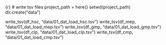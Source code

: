 {r}
# write tsv files
project_path = here()
setwd(project_path)
dir.create("data")

write_tsv(df_hsc, "data/01_dat_load_hsc.tsv")
write_tsv(df_mep, "data/01_dat_load_mep.tsv")
write_tsv(df_gmp, "data/01_dat_load_gmp.tsv")
write_tsv(df_clp, "data/01_dat_load_clp.tsv")
write_tsv(df_cmp, "data/01_dat_load_cmp.tsv")



